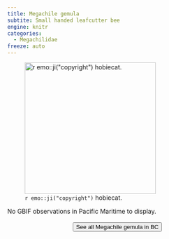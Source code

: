 ```yaml
---
title: Megachile gemula
subtite: Small handed leafcutter bee
engine: knitr
categories:
  - Megachilidae
freeze: auto
---
```

![`r emo::ji("copyright")` hobiecat.](https://inaturalist-open-data.s3.amazonaws.com/photos/290427942/large.jpg){height=300}



No GBIF observations in Pacific Maritime to display.
<br><br>
<center>


<a href="https://www.zoology.ubc.ca/entomology/main/Hymenoptera/Megachilidae/Megachile%20gemula.php"><button type="button" class="btn btn-secondary">See all Megachile gemula in BC <i class="fa-solid fa-arrow-up-right-from-square"></i> </button></a>
</center>
